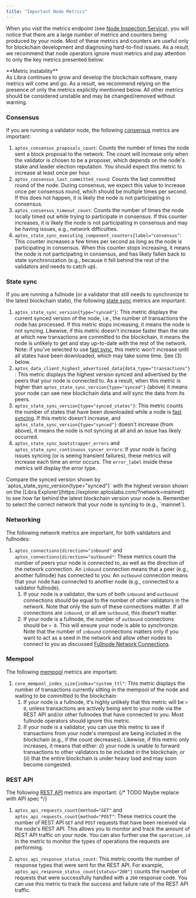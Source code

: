 ```yaml
---
title: "Important Node Metrics"
---
```



When you visit the metrics endpoint (see [Node Inspection Service](/network/nodes/measure/node-inspection-service)), you will notice that
there are a large number of metrics and counters being produced by your node. Most of these metrics and counters are
useful only for blockchain development and diagnosing hard-to-find issues. As a result, we recommend that node
operators ignore most metrics and pay attention to only the key metrics presented below:

<Aside type="note">
  **Metric instability**<br />
  As Libra continues to grow and develop the blockchain software, many metrics will come and go.
  As a result, we recommend relying on the presence of only the metrics explicitly mentioned below.
  All other metrics should be considered unstable and may be changed/removed without warning.
</Aside>

### Consensus

If you are running a validator node, the following
[consensus](/network/blockchain/blockchain-deep-dive#consensus) metrics are important:

1. `aptos_consensus_proposals_count`: Counts the number of times the node sent a block
   proposal to the network. The count will increase only when the validator is chosen to be a proposer,
   which depends on the node's stake and leader election reputation. You should expect this metric to
   increase at least once per hour.
2. `aptos_consensus_last_committed_round`: Counts the last committed round of the node.
   During consensus, we expect this value to increase once per consensus round, which should be multiple
   times per second. If this does not happen, it is likely the node is not participating in consensus.
3. `aptos_consensus_timeout_count`: Counts the number of times the node locally timed out while trying
   to participate in consensus. If this counter increases, it is likely the node is not participating
   in consensus and may be having issues, e.g., network difficulties.
4. `aptos_state_sync_executing_component_counters{label="consensus"`: This counter increases
   a few times per second as long as the node is participating in consensus. When this counter stops
   increasing, it means the node is not participating in consensus, and has likely fallen back to state
   synchronization (e.g., because it fell behind the rest of the validators and needs to catch up).

### State sync

If you are running a fullnode (or a validator that still needs to synchronize to the latest blockchain
state), the following [state sync](/network/nodes/configure/state-sync) metrics are important:

1. `aptos_state_sync_version{type="synced"}`: This metric displays the current synced version of the node,
   i.e., the number of transactions the node has processed. If this metric stops increasing, it means the
   node is not syncing. Likewise, if this metric doesn't increase faster than the rate at which new transactions
   are committed to the blockchain, it means the node is unlikely to get and stay up-to-date with the rest of
   the network. Note: if you've selected to use [fast sync](/network/nodes/configure/state-sync#fast-syncing),
   this metric won't increase until all states have been downloaded, which may take some time. See (3) below.
2. `aptos_data_client_highest_advertised_data{data_type="transactions"}`: This metric displays the highest
   version synced and advertised by the peers that your node is connected to. As a result, when this metric is
   higher than `aptos_state_sync_version{type="synced"}` (above) it means your node can see new blockchain data and
   will sync the data from its peers.
3. `aptos_state_sync_version{type="synced_states"}`: This metric counts the number of states that have been
   downloaded while a node is [fast syncing](/network/nodes/configure/state-sync#fast-syncing). If this metric doesn't increase,
   and `aptos_state_sync_version{type="synced"}` doesn't increase (from above), it means the node is not syncing
   at all and an issue has likely occurred.
4. `aptos_state_sync_bootstrapper_errors` and `aptos_state_sync_continuous_syncer_errors`: If your node is
   facing issues syncing (or is seeing transient failures), these metrics will increase each time an error occurs.
   The `error_label` inside these metrics will display the error type.

<Aside type="note">
  Compare the synced version shown by `aptos_state_sync_version{type="synced"}` with the highest version shown on the [Libra Explorer](https://explorer.aptoslabs.com/?network=mainnet) to see how far behind the latest blockchain version your node is. Remember to select the correct network that your node is syncing to (e.g., `mainnet`).
</Aside>

### Networking

The following network metrics are important, for both validators and fullnodes:

1. `aptos_connections{direction="inbound"` and `aptos_connections{direction="outbound"`: These metrics count
   the number of peers your node is connected to, as well as the direction of the network connection. An `inbound`
   connection means that a peer (e.g., another fullnode) has connected to you. An `outbound` connection means that
   your node has connected to another node (e.g., connected to a validator fullnode).
   1. If your node is a validator, the sum of both `inbound` and `outbound` connections should be equal to the
      number of other validators in the network. Note that only the sum of these connections matter. If all connections
      are `inbound`, or all are `outbound`, this doesn't matter.
   2. If your node is a fullnode, the number of `outbound` connections should be `> 0`. This will ensure your node is
      able to synchronize. Note that the number of `inbound` connections matters only if you want to act as a seed in
      the network and allow other nodes to connect to you as discussed
      [Fullnode Network Connections](/network/nodes/full-node/modify/fullnode-network-connections#allowing-pfn-connections).

### Mempool

The following [mempool](/network/blockchain/blockchain-deep-dive#mempool) metrics are important:

1. `core_mempool_index_size{index="system_ttl"`: This metric displays the number of transactions currently sitting in
   the mempool of the node and waiting to be committed to the blockchain:
   1. If your node is a fullnode, it's highly unlikely that this metric will be `> 0`, unless transactions are actively
      being sent to your node via the REST API and/or other fullnodes that have connected to you. Most fullnode operators
      should ignore this metric.
   2. If your node is a validator, you can use this metric to see if transactions from your node's mempool are being
      included in the blockchain (e.g., if the count decreases). Likewise, if this metric only increases, it means
      that either: (i) your node is unable to forward transactions to other validators to be included in the blockchain; or
      (ii) that the entire blockchain is under heavy load and may soon become congested.

### REST API

The following [REST API](/build/apis) metrics are important: {/* TODO Maybe replace with API spec */}

1. `aptos_api_requests_count{method="GET"` and `aptos_api_requests_count{method="POST"`: These metrics count
   the number of REST API `GET` and `POST` requests that have been received via the node's REST API. This
   allows you to monitor and track the amount of REST API traffic on your node. You can also further use the
   `operation_id` in the metric to monitor the types of operations the requests are performing.

2. `aptos_api_response_status_count`: This metric counts the number of response types that were sent for
   the REST API. For example, `aptos_api_response_status_count{status="200"}` counts the number of requests
   that were successfully handled with a `200` response code. You can use this metric to track the success and
   failure rate of the REST API traffic.
